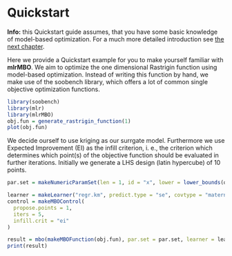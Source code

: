 # Quickstart

**Info:** this Quickstart guide assumes, that you have some basic knowledge of model-based optimization. For a much more
detailed introduction see [the next chapter](introduction.md).

Here we provide a Quickstart example for you to make yourself familiar with **mlrMBO**. We aim to optimize the one dimensional Rastrigin function using model-based optimization. Instead of writing this function by hand, we make use of the soobench library, which offers a lot of common single objective optimization functions.

```r
library(soobench)
library(mlr)
library(mlrMBO)
obj.fun = generate_rastrigin_function(1)
plot(obj.fun)
```

We decide ourself to use kriging as our surrgate model. Furthermore we use Expected Improvement (EI) as the infill criterion, i. e., the criterion which determines which point(s) of the objective function should be evaluated in further iterations. Initially we generate a LHS design (latin hypercube) of 10 points.

```r
par.set = makeNumericParamSet(len = 1, id = "x", lower = lower_bounds(obj.fun), upper = upper_bounds(obj.fun))

learner = makeLearner("regr.km", predict.type = "se", covtype = "matern3_2")
control = makeMBOControl(
  propose.points = 1,
  iters = 5,
  infill.crit = "ei"
)

result = mbo(makeMBOFunction(obj.fun), par.set = par.set, learner = learner, control = control, show.info = TRUE)
print(result)
```
